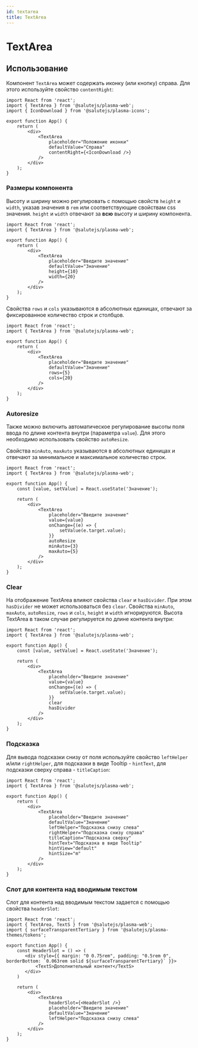 ```yaml
---
id: textarea
title: TextArea
---
```



# TextArea
<Description name="TextArea" />
<PropsTable name="TextArea" exclude={['$isFocused']} />
<StorybookLink name="TextArea" />

## Использование
Компонент `TextArea` может содержать иконку (или кнопку) справа.
Для этого используйте свойство `contentRight`:

```tsx live
import React from 'react';
import { TextArea } from '@salutejs/plasma-web';
import { IconDownload } from '@salutejs/plasma-icons';

export function App() {
    return (
        <div>
            <TextArea
                placeholder="Положение иконки"
                defaultValue="Справа"
                contentRight={<IconDownload />}
            />
        </div>
    );
}
```

### Размеры компонента
Высоту и ширину можно регулировать с помощью свойств `height` и `width`, 
указав значения в `rem` или соответствующие свойствам css значения.
`height` и `width` отвечают за **всю** высоту и ширину компонента.

```tsx live
import React from 'react';
import { TextArea } from '@salutejs/plasma-web';

export function App() {
    return (
        <div>
            <TextArea
                placeholder="Введите значение"
                defaultValue="Значение"
                height={10}
                width={20}
            />
        </div>
    );
}
```

Свойства `rows` и `cols` указываются в абсолютных единицах, отвечают за фиксированное количество строк и столбцов.

```tsx live
import React from 'react';
import { TextArea } from '@salutejs/plasma-web';

export function App() {
    return (
        <div>
            <TextArea
                placeholder="Введите значение"
                defaultValue="Значение"
                rows={5}
                cols={20}
            />
        </div>
    );
}
```

### Autoresize
Также можно включить автоматическое регулирование высоты поля ввода по длине контента внутри (параметра `value`).
Для этого необходимо использовать свойство `autoResize`. 

Свойства `minAuto`, `maxAuto` указываются в абсолютных единицах и отвечают за минимальное и максимальное количество строк.

```tsx live
import React from 'react';
import { TextArea } from '@salutejs/plasma-web';

export function App() {
    const [value, setValue] = React.useState('Значение');

    return (
        <div>
            <TextArea
                placeholder="Введите значение"
                value={value}
                onChange={(e) => {
                    setValue(e.target.value);
                }}
                autoResize
                minAuto={3}
                maxAuto={5}
            />
        </div>
    );
}
```

### Clear
На отображение TextArea влияют свойства `clear` и `hasDivider`.
При этом `hasDivider` не может использоваться без `clear`.
Свойства `minAuto`, `maxAuto`, `autoResize`, `rows` и `cols`, `height` и `width` игнорируются.
Высота TextArea в таком случае регулируется по длине контента внутри:

```tsx live
import React from 'react';
import { TextArea } from '@salutejs/plasma-web';

export function App() {
    const [value, setValue] = React.useState('Значение');

    return (
        <div>
            <TextArea
                placeholder="Введите значение"
                value={value}
                onChange={(e) => {
                    setValue(e.target.value);
                }}
                clear
                hasDivider
            />
        </div>
    );
}
```

### Подсказка
Для вывода подсказки снизу от поля используйте свойство `leftHelper` и/или `rightHelper`,
для подсказки в виде Tooltip - `hintText`, для подсказки сверху справа - `titleCaption`:

```tsx live
import React from 'react';
import { TextArea } from '@salutejs/plasma-web';

export function App() {
    return (
        <div>
            <TextArea
                placeholder="Введите значение"
                defaultValue="Значение"
                leftHelper="Подсказка снизу слева"
                rightHelper="Подсказка снизу справа"
                titleCaption="Подсказка сверху"
                hintText="Подсказка в виде Tooltip"
                hintView="default"
                hintSize="m"
            />
        </div>
    );
}
```

### Слот для контента над вводимым текстом
Слот для контента над вводимым текстом задается с помощью свойства `headerSlot`:

```tsx live
import React from 'react';
import { TextArea, TextS } from '@salutejs/plasma-web';
import { surfaceTransparentTertiary } from '@salutejs/plasma-themes/tokens';

export function App() {
    const HeaderSlot = () => (
       <div style={{ margin: "0 0.75rem", padding: "0.5rem 0", borderBottom: `0.063rem solid ${surfaceTransparentTertiary}` }}>
           <TextS>Дополнительный контент</TextS>
       </div>
    )

    return (
        <div>
            <TextArea
                headerSlot={<HeaderSlot />}
                placeholder="Введите значение"
                defaultValue="Значение"
                leftHelper="Подсказка снизу слева"
            />
        </div>
    );
}
```
